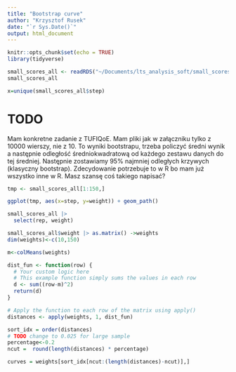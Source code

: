 ```yaml
---
title: "Bootstrap curve"
author: "Krzysztof Rusek"
date: "`r Sys.Date()`"
output: html_document
---
```


```r
knitr::opts_chunk$set(echo = TRUE)
library(tidyverse)

```


```r
small_scores_all <- readRDS("~/Documents/lts_analysis_soft/small_scores_all.RDS")
small_scores_all

x=unique(small_scores_all$step)

```

# TODO

Mam konkretne zadanie z TUFIQoE. Mam pliki jak w załączniku tylko z 10000 wierszy, nie z 10. To wyniki bootstrapu, trzeba policzyć średni wynik a następnie odległość średniokwadratową od każdego zestawu danych do tej średniej. Następnie zostawiamy 95% najmniej odległych krzywych (klasyczny bootstrap). Zdecydowanie potrzebuje to w R bo mam już wszystko inne w R. Masz szansę coś takiego napisać? 

```r
tmp <- small_scores_all[1:150,]

ggplot(tmp, aes(x=step, y=weight)) + geom_path()
```
```r
small_scores_all |> 
  select(rep, weight) 
```
```r
small_scores_all$weight |> as.matrix() ->weights
dim(weights)<-c(10,150)

m<-colMeans(weights)

dist_fun <- function(row) {
  # Your custom logic here
  # This example function simply sums the values in each row
  d <- sum((row-m)^2)
  return(d)
}

# Apply the function to each row of the matrix using apply()
distances <- apply(weights, 1, dist_fun)

sort_idx = order(distances)
# TODO change to 0.025 for large sample
percentage<-0.2
ncut =  round(length(distances) * percentage)

curves = weights[sort_idx[ncut:(length(distances)-ncut)],]

```

